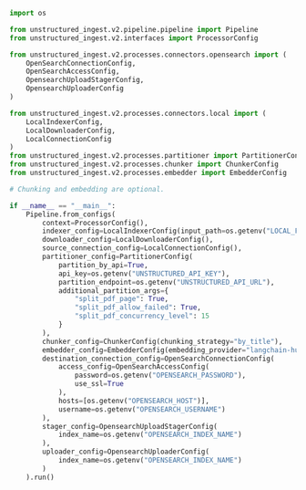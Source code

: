 ```python Python Ingest v2
import os

from unstructured_ingest.v2.pipeline.pipeline import Pipeline
from unstructured_ingest.v2.interfaces import ProcessorConfig

from unstructured_ingest.v2.processes.connectors.opensearch import (
    OpenSearchConnectionConfig,
    OpenSearchAccessConfig,
    OpensearchUploadStagerConfig,
    OpensearchUploaderConfig
)

from unstructured_ingest.v2.processes.connectors.local import (
    LocalIndexerConfig,
    LocalDownloaderConfig,
    LocalConnectionConfig
)
from unstructured_ingest.v2.processes.partitioner import PartitionerConfig
from unstructured_ingest.v2.processes.chunker import ChunkerConfig
from unstructured_ingest.v2.processes.embedder import EmbedderConfig

# Chunking and embedding are optional.

if __name__ == "__main__":
    Pipeline.from_configs(
        context=ProcessorConfig(),
        indexer_config=LocalIndexerConfig(input_path=os.getenv("LOCAL_FILE_INPUT_DIR")),
        downloader_config=LocalDownloaderConfig(),
        source_connection_config=LocalConnectionConfig(),
        partitioner_config=PartitionerConfig(
            partition_by_api=True,
            api_key=os.getenv("UNSTRUCTURED_API_KEY"),
            partition_endpoint=os.getenv("UNSTRUCTURED_API_URL"),
            additional_partition_args={
                "split_pdf_page": True,
                "split_pdf_allow_failed": True,
                "split_pdf_concurrency_level": 15
            }
        ),
        chunker_config=ChunkerConfig(chunking_strategy="by_title"),
        embedder_config=EmbedderConfig(embedding_provider="langchain-huggingface"),
        destination_connection_config=OpenSearchConnectionConfig(
            access_config=OpenSearchAccessConfig(
                password=os.getenv("OPENSEARCH_PASSWORD"),
                use_ssl=True
            ),
            hosts=[os.getenv("OPENSEARCH_HOST")],
            username=os.getenv("OPENSEARCH_USERNAME")
        ),
        stager_config=OpensearchUploadStagerConfig(
            index_name=os.getenv("OPENSEARCH_INDEX_NAME")
        ),
        uploader_config=OpensearchUploaderConfig(
            index_name=os.getenv("OPENSEARCH_INDEX_NAME")
        )
    ).run()
```